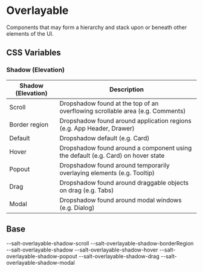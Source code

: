 
<Meta title="Theme/Characteristics/Overlayable" />

# Overlayable

Components that may form a hierarchy and stack upon or beneath other elements of the UI.

## CSS Variables

### Shadow (Elevation)

| Shadow (Elevation) | Description                                                                      |
| ------------------ | -------------------------------------------------------------------------------- |
| Scroll             | Dropshadow found at the top of an overflowing scrollable area (e.g. Comments)    |
| Border region      | Dropshadow found around application regions (e.g. App Header, Drawer)            |
| Default            | Dropshadow default (e.g. Card)                                                   |
| Hover              | Dropshadow found around a component using the default (e.g. Card) on hover state |
| Popout             | Dropshadow found around temporarily overlaying elements (e.g. Tooltip)           |
| Drag               | Dropshadow found around draggable objects on drag (e.g. Tabs)                    |
| Modal              | Dropshadow found around modal windows (e.g. Dialog)                              |

## Base

<DocGrid>
  <ColorBlock colorVar="--salt-overlayable-background" />
  <ShadowBlockCell shadowVar="--salt-overlayable-shadow-scroll" />
  <BlankBlockCode>--salt-overlayable-shadow-scroll</BlankBlockCode>
  <ShadowBlockCell shadowVar="--salt-overlayable-shadow-borderRegion" />
  <BlankBlockCode>--salt-overlayable-shadow-borderRegion</BlankBlockCode>
  <ShadowBlockCell shadowVar="--salt-overlayable-shadow" />
  <BlankBlockCode>--salt-overlayable-shadow</BlankBlockCode>
  <ShadowBlockCell shadowVar="--salt-overlayable-shadow-hover" />
  <BlankBlockCode>--salt-overlayable-shadow-hover</BlankBlockCode>
  <ShadowBlockCell shadowVar="--salt-overlayable-shadow-popout" />
  <BlankBlockCode>--salt-overlayable-shadow-popout</BlankBlockCode>
  <ShadowBlockCell shadowVar="--salt-overlayable-shadow-drag" />
  <BlankBlockCode>--salt-overlayable-shadow-drag</BlankBlockCode>
  <ShadowBlockCell shadowVar="--salt-overlayable-shadow-modal" />
  <BlankBlockCode>--salt-overlayable-shadow-modal</BlankBlockCode>
</DocGrid>
